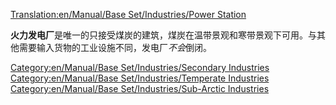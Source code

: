 [[Translation:en/Manual/Base Set/Industries/Power Station]]

{{zh/Manual/Base Set/Industries/工业设施|image=en/Manual/Base Set/Industries/Powerstation.png
|name=火力发电厂
|climates=[[zh/Manual/气候#wen-dai-qi-hou|温带气候]], [[zh/Manual/气候#ya-han-dai-qi-hou|亚寒带气候]]
|accepts=[[zh/Manual/Base Set/货物/煤炭]]
|produces=无
|notes=不会出现在[[zh/Manual/气候#ya-re-dai-qi-hou|亚热带气候]]或[[zh/Manual/气候#wan-ju-da-lu|玩具大陆]]
}}

'''火力发电厂'''是唯一的只接受煤炭的建筑，煤炭在温带景观和寒带景观下可用。与其他需要输入货物的工业设施不同，发电厂''不会''倒闭。

{{zh/Manual/Base Set/Industries/Navbox Industries}}

[[Category:en/Manual/Base Set/Industries/Secondary Industries]]
[[Category:en/Manual/Base Set/Industries/Temperate Industries]]
[[Category:en/Manual/Base Set/Industries/Sub-Arctic Industries]]